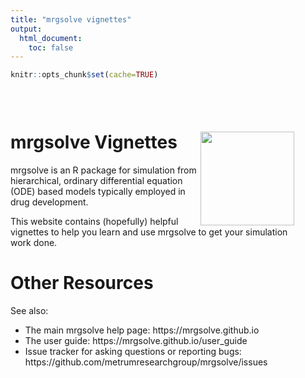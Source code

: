 ```yaml
---
title: "mrgsolve vignettes"
output: 
  html_document: 
    toc: false
---
```


```r
knitr::opts_chunk$set(cache=TRUE)
```

<style type="text/css">
.title {
  display: none;
}
#getting-started img {
  margin-right: 10px;
}
</style>

<div class="row" style="padding-top: 30px; width: 90%">
<!--div class="col-sm-6"-->

# **mrgsolve Vignettes** <img src="images/mrgsolve_hex.png" align="right" width="150px"></img>

mrgsolve is an R package for simulation from hierarchical, ordinary differential 
equation (ODE) based models typically employed in drug development.

This website contains (hopefully) helpful vignettes to help you learn and 
use mrgsolve to get your simulation work done.  


# **Other Resources**

See also:

- The main mrgsolve help page: https://mrgsolve.github.io
- The user guide: https://mrgsolve.github.io/user_guide
- Issue tracker for asking questions or reporting bugs: 
  https://github.com/metrumresearchgroup/mrgsolve/issues



</div>